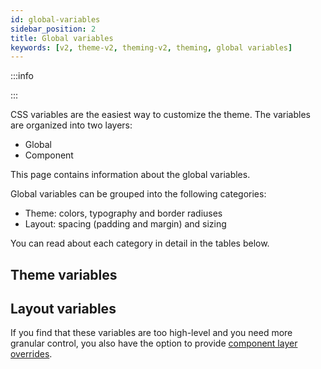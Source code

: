 ```yaml
---
id: global-variables
sidebar_position: 2
title: Global variables
keywords: [v2, theme-v2, theming-v2, theming, global variables]
---
```



<SDKSpecific name='react'>

:::info

<V2Warning themingAndCSSPath='../../customization/css_and_theming' />

:::

</SDKSpecific>

CSS variables are the easiest way to customize the theme. The variables are organized into two layers:

- Global
- Component

This page contains information about the global variables.

Global variables can be grouped into the following categories:

- Theme: colors, typography and border radiuses
- Layout: spacing (padding and margin) and sizing

You can read about each category in detail in the tables below.

## Theme variables

[//]: # '#SLOT-autogenerated-theme-variables'

## Layout variables

[//]: # '#SLOT-autogenerated-layout-variables'

If you find that these variables are too high-level and you need more granular control, you also have the option to provide [component layer overrides](./component-variables.mdx).
